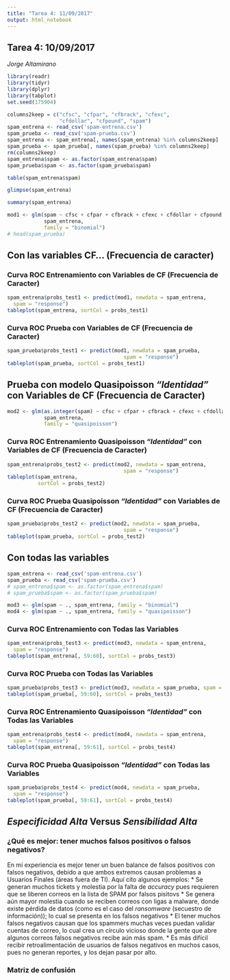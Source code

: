 ```yaml
---
title: "Tarea 4: 11/09/2017"
output: html_notebook
---
```

## Tarea 4: 10/09/2017
_Jorge Altamirano_

```r
library(readr)
library(tidyr)
library(dplyr)
library(tabplot)
set.seed(175904)
```

```r
columns2keep = c("cfsc", "cfpar", "cfbrack", "cfexc", 
                 "cfdollar", "cfpound", "spam")
spam_entrena <- read_csv('spam-entrena.csv')
spam_prueba <- read_csv('spam-prueba.csv')
spam_entrena <- spam_entrena[, names(spam_entrena) %in% columns2keep]
spam_prueba <- spam_prueba[, names(spam_prueba) %in% columns2keep]
rm(columns2keep)
spam_entrena$spam <- as.factor(spam_entrena$spam)
spam_prueba$spam <- as.factor(spam_prueba$spam)
```

```r
table(spam_entrena$spam)
```

```r
glimpse(spam_entrena)
```

```r
summary(spam_entrena)
```


```r
mod1 <- glm(spam ~ cfsc + cfpar + cfbrack + cfexc + cfdollar + cfpound,
            spam_entrena,
            family = "binomial")
# head(spam_prueba)
```
## Con las variables CF... (Frecuencia de caracter)

### Curva ROC Entrenamiento con Variables de CF (Frecuencia de Caracter)

```r
spam_entrena$probs_test1 <- predict(mod1, newdata = spam_entrena,
  spam = "response")
tableplot(spam_entrena, sortCol = probs_test1)
```

### Curva ROC Prueba con Variables de CF (Frecuencia de Caracter)

```r
spam_prueba$probs_test1 <- predict(mod1, newdata = spam_prueba,
                                      spam = "response")
tableplot(spam_prueba, sortCol = probs_test1)
```

## Prueba con modelo Quasipoisson _"Identidad"_ con Variables de CF (Frecuencia de Caracter)

```r
mod2 <- glm(as.integer(spam) ~ cfsc + cfpar + cfbrack + cfexc + cfdollar + cfpound,
            spam_entrena, 
            family = "quasipoisson")
```

### Curva ROC Entrenamiento Quasipoisson _"Identidad"_ con Variables de CF (Frecuencia de Caracter)

```r
spam_entrena$probs_test2 <- predict(mod2, newdata = spam_entrena,
                                      spam = "response")
tableplot(spam_entrena, 
          sortCol = probs_test2)
```


### Curva ROC Prueba Quasipoisson _"Identidad"_ con Variables de CF (Frecuencia de Caracter)

```r
spam_prueba$probs_test2 <- predict(mod2, newdata = spam_prueba,
                                      spam = "response")
tableplot(spam_prueba, sortCol = probs_test2)
```
## Con todas las variables 

```r
spam_entrena <- read_csv('spam-entrena.csv')
spam_prueba <- read_csv('spam-prueba.csv')
# spam_entrena$spam <- as.factor(spam_entrena$spam)
# spam_prueba$spam <- as.factor(spam_prueba$spam)

```

```r
mod3 <- glm(spam ~ ., spam_entrena, family = "binomial")
mod4 <- glm(spam ~ ., spam_entrena, family = "quasipoisson")
```

### Curva ROC Entrenamiento con Todas las Variables

```r
spam_entrena$probs_test3 <- predict(mod3, newdata = spam_entrena,
  spam = "response")
tableplot(spam_entrena[, 59:60], sortCol = probs_test3)
```

### Curva ROC Prueba con Todas las Variables

```r
spam_prueba$probs_test3 <- predict(mod3, newdata = spam_prueba, spam = "response")
tableplot(spam_prueba[, 59:60], sortCol = probs_test3)
```

### Curva ROC Entrenamiento Quasipoisson _"Identidad"_ con Todas las Variables

```r
spam_entrena$probs_test4 <- predict(mod4, newdata = spam_entrena,
  spam = "response")
tableplot(spam_entrena[, 59:61], sortCol = probs_test4)
```


### Curva ROC Prueba Quasipoisson _"Identidad"_ con Todas las Variables

```r
spam_prueba$probs_test4 <- predict(mod4, newdata = spam_prueba,
  spam = "response")
tableplot(spam_prueba[, 59:61], sortCol = probs_test4)
```

## _Especificidad Alta_ Versus _Sensibilidad Alta_

### ¿Qué es mejor: tener muchos falsos positivos o falsos negativos?

En mi experiencia es mejor tener un buen balance de falsos positivos con falsos negativos, debido a que ambos extremos causan problemas a Usuarios Finales (áreas fuera de TI). Aquí cito algunos ejemplos:
* Se generan muchos tickets y molestia por la falta de _accuracy_ pues requieren que se liberen correos en la lista de SPAM por falsos pisitovs 
* Se genera aún mayor molestia cuando se reciben correos con ligas a malware, donde existe pérdida de datos (como es el caso del _ransomware_ (secuestro de información)); lo cual se presenta en los falsos negativos
* El tener muchos falsos negativos causan que los spammers muchas veces puedan validar cuentas de correo, lo cual crea un círculo vicioso donde la gente que abre algunos correos falsos negativos recibe aún más spam.
* Es más difícil recibir retroalimentación de usuarios de falsos negativos en muchos casos, pues no generan reportes, y los dejan pasar por alto.

### Matriz de confusión

